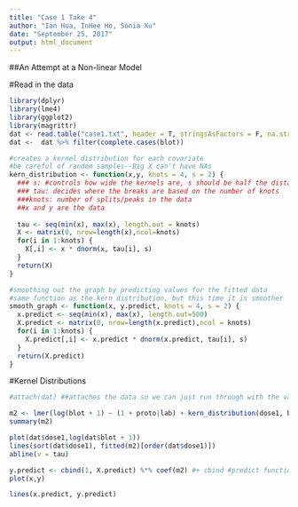 ```yaml
---
title: "Case 1 Take 4"
author: "Ian Hua, InHee Ho, Sonia Xu"
date: "September 25, 2017"
output: html_document
---
```


##An Attempt at a Non-linear Model

#Read in the data
```r
library(dplyr)
library(lme4)
library(ggplot2)
library(magrittr)
dat <- read.table("case1.txt", header = T, stringsAsFactors = F, na.strings = ".", colClasses=c("character","character","numeric","numeric","numeric","numeric","numeric","numeric"))
dat <-  dat %>% filter(complete.cases(blot)) 
```

```r
#creates a kernel distribution for each covariate
#be careful of random samples--Big X can't have NAs
kern_distribution <- function(x,y, knots = 4, s = 2) {
  ### s: #controls how wide the kernels are, s should be half the distance between two knots 
  ### tau: decides where the breaks are based on the number of knots
  ###knots: number of splits/peaks in the data
  ##x and y are the data
  
  tau <- seq(min(x), max(x), length.out = knots)
  X <- matrix(0, nrow=length(x),ncol=knots)
  for(i in 1:knots) {
    X[,i] <- x * dnorm(x, tau[i], s)
  }
  return(X)
}

#smoothing out the graph by predicting values for the fitted data
#same function as the kern distribution, but this time it is smoother
smooth_graph <- function(x, y.predict, knots = 4, s = 2) {
  x.predict <- seq(min(x), max(x), length.out=500)
  X.predict <- matrix(0, nrow=length(x.predict),ncol = knots)
  for(i in 1:knots) {
    X.predict[,i] <- x.predict * dnorm(x.predict, tau[i], s)
  }
  return(X.predict)
}
```
#Kernel Distributions
```r

#attach(dat) ##attaches the data so we can just run through with the variable names

m2 <- lmer(log(blot + 1) ~ (1 + proto|lab) + kern_distribution(dose1, blot, knots = 3, s = 1) + kern_distribution(dose2, blot, knots = 3, s = 1) + kern_distribution(body, blot, knots = 2, s = 1), data = dat) #X + Z + R + S + random effect
summary(m2)

plot(dat$dose1,log(dat$blot + 1))
lines(sort(dat$dose1), fitted(m2)[order(dat$dose1)])
abline(v = tau)

y.predict <- cbind(1, X.predict) %*% coef(m2) #+ cbind #predict function is easier // but cbind(X.predicts)
plot(x,y)

lines(x.predict, y.predict)

```

